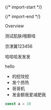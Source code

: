 
{/* import-start */}
  
{/* import-end */}
   
<STitle>
Overview
</STitle>

测试肌肤i哦额哇

京津冀123456

哈哈哈发发发

hello

* 的挖坟挖
* 发个昂热
* 哥哥机
* 发金额我爱减肥我

<SCodeBlockTab>

<SCodeBlock language="js" focus="" filename="Universal" tabid="0">

```js
const a = 10
```
</SCodeBlock>

</SCodeBlockTab>
